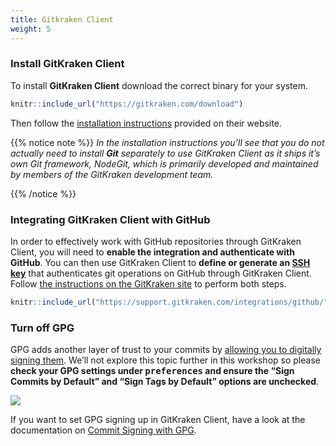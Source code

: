 ```yaml
---
title: Gitkraken Client
weight: 5
---
```


### Install GitKraken Client

To install **GitKraken Client** download the correct binary for your system.


```r
knitr::include_url("https://gitkraken.com/download")
```


Then follow the [installation instructions](https://support.gitkraken.com/how-to-install/) provided on their website.

{{% notice note %}}
_In the installation instructions you'll see that you do not actually need to install **Git** separately to use
GitKraken Client as it ships it's own Git framework, NodeGit, which is primarily developed and maintained by members of
the GitKraken development team._


{{% /notice %}}

### Integrating GitKraken Client with GitHub

In order to effectively work with GitHub repositories through GitKraken Client, you will need to **enable the integration and authenticate with GitHub**. You can then use GitKraken Client to **define or generate an [SSH key](https://docs.github.com/en/github/authenticating-to-github/connecting-to-github-with-ssh/generating-a-new-ssh-key-and-adding-it-to-the-ssh-agent)** that authenticates git operations on GitHub through GitKraken Client. Follow [the instructions on the GitKraken site](https://support.gitkraken.com/integrations/github/) to perform both steps.

```r
knitr::include_url("https://support.gitkraken.com/integrations/github/")
```


### Turn off GPG

GPG adds another layer of trust to your commits by [allowing you to digitally signing them](https://git-scm.com/book/en/v2/Git-Tools-Signing-Your-Work). We'll not explore this topic further in this workshop so please **check your GPG settings under <kbd>preferences</kbd> and ensure the "Sign Commits by Default" and "Sign Tags by Default" options are unchecked**.

![](/images/gpg_off.png)

If you want to set GPG signing up in GitKraken Client, have a look at the documentation on [Commit Signing with GPG](https://support.gitkraken.com/git-workflows-and-extensions/commit-signing-with-gpg/).
